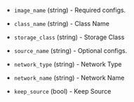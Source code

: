 <!-- Code generated from the comments of the CreateSourceConfig struct in builder/vsphere/supervisor/step_create_source.go; DO NOT EDIT MANUALLY -->

- `image_name` (string) - Required configs.

- `class_name` (string) - Class Name

- `storage_class` (string) - Storage Class

- `source_name` (string) - Optional configs.

- `network_type` (string) - Network Type

- `network_name` (string) - Network Name

- `keep_source` (bool) - Keep Source

<!-- End of code generated from the comments of the CreateSourceConfig struct in builder/vsphere/supervisor/step_create_source.go; -->
